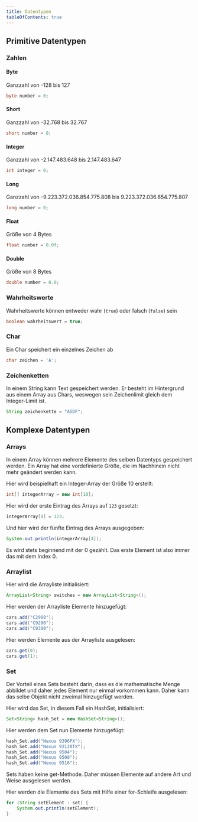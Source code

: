 ```yaml
---
title: Datentypen
tableOfContents: true
---
```




## Primitive Datentypen

### Zahlen

#### Byte

Ganzzahl von -128 bis 127

```java
byte number = 0;
```

#### Short

Ganzzahl von -32.768 bis 32.767

```java
short number = 0;
```
#### Integer

Ganzzahl von -2.147.483.648 bis 2.147.483.647

```java
int integer = 0;
```

#### Long

Ganzzahl von -9.223.372.036.854.775.808 bis 9.223.372.036.854.775.807

```java
long number = 0;
```

#### Float

Größe von 4 Bytes

```java
float number = 0.0f;
```

#### Double

Größe von 8 Bytes

```java
double number = 0.0;
```

### Wahrheitswerte

Wahrheitswerte können entweder wahr (`true`) oder falsch (`false`) sein

```java
boolean wahrheitswert = true;
```

### Char

Ein Char speichert ein einzelnes Zeichen ab

```java
char zeichen = 'A';
```

### Zeichenketten

In einem String kann Text gespeichert werden. Er besteht im Hintergrund aus einem Array aus Chars, weswegen sein Zeichenlimit gleich dem Integer-Limit ist.

```java
String zeichenkette = "ASDF";
```

## Komplexe Datentypen

### Arrays

In einem Array können mehrere Elemente des selben Datentyps gespeichert werden. Ein Array hat eine vordefinierte Größe, die im Nachhinein nicht mehr geändert werden kann.

Hier wird beispielhaft ein Integer-Array der Größe 10 erstellt:
```java
int[] integerArray = new int[10];
```

Hier wird der erste Eintrag des Arrays auf `123` gesetzt:
```java
integerArray[0] = 123;
```

Und hier wird der fünfte Eintrag des Arrays ausgegeben:

```java
System.out.println(integerArray[4]);
```

<Aside type="caution" title="Achtung">
    Es wird stets beginnend mit der 0 gezählt. Das erste Element ist also immer das mit dem Index 0.
</Aside>


### Arraylist

Hier wird die Arrayliste initialisiert:

```java
ArrayList<String> switches = new ArrayList<String>();
```

Hier werden der Arrayliste Elemente hinzugefügt:

```java
cars.add("C2960");
cars.add("C9200");
cars.add("C9300");
```

Hier werden Elemente aus der Arrayliste ausgelesen:

```java
cars.get(0);
cars.get(1);
```

### Set

Der Vorteil eines Sets besteht darin, dass es die mathematische Menge abbildet und daher jedes Element nur einmal vorkommen kann.
Daher kann das selbe Objekt nicht zweimal hinzugefügt werden.

Hier wird das Set, in diesem Fall ein HashSet, initialisiert:
```java
Set<String> hash_Set = new HashSet<String>();
```

Hier werden dem Set nun Elemente hinzugefügt:

```java
hash_Set.add("Nexus 9396PX");
hash_Set.add("Nexus 93128TX");
hash_Set.add("Nexus 9504");
hash_Set.add("Nexus 9508");
hash_Set.add("Nexus 9516");
```

<Aside type="caution" title="Achtung">
    Sets haben keine get-Methode. Daher müssen Elemente auf andere Art und Weise ausgelesen werden.
</Aside>

Hier werden die Elemente des Sets mit Hilfe einer for-Schleife ausgelesen:

```java
for (String setElement : set) {
    System.out.println(setElement);
}
```